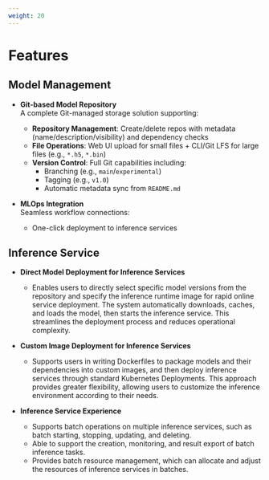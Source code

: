 ```yaml
---
weight: 20
---
```


# Features

## Model Management

- **Git-based Model Repository**  
  A complete Git-managed storage solution supporting:
  - **Repository Management**: Create/delete repos with metadata (name/description/visibility) and dependency checks
  - **File Operations**: Web UI upload for small files + CLI/Git LFS for large files (e.g., `*.h5`, `*.bin`)
  - **Version Control**: Full Git capabilities including:
    - Branching (e.g., `main`/`experimental`)
    - Tagging (e.g., `v1.0`)
    - Automatic metadata sync from `README.md`

- **MLOps Integration**  
  Seamless workflow connections:
  - One-click deployment to inference services  
   

## Inference Service

- **Direct Model Deployment for Inference Services**
  * Enables users to directly select specific model versions from the repository and specify the inference runtime image for rapid online service deployment. The system automatically downloads, caches, and loads the model, then starts the inference service. This streamlines the deployment process and reduces operational complexity.

- **Custom Image Deployment for Inference Services**
  * Supports users in writing Dockerfiles to package models and their dependencies into custom images, and then deploy inference services through standard Kubernetes Deployments. This approach provides greater flexibility, allowing users to customize the inference environment according to their needs.
  
- **Inference Service Experience**
  * Supports batch operations on multiple inference services, such as batch starting, stopping, updating, and deleting.
  * Able to support the creation, monitoring, and result export of batch inference tasks.
  * Provides batch resource management, which can allocate and adjust the resources of inference services in batches.


